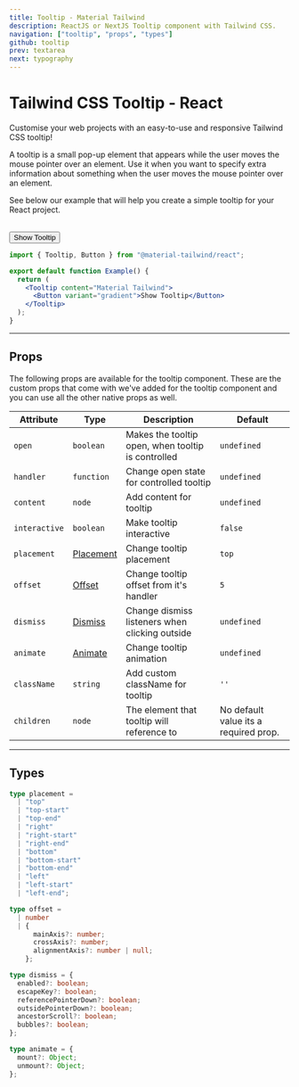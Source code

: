 ```yaml
---
title: Tooltip - Material Tailwind
description: ReactJS or NextJS Tooltip component with Tailwind CSS.
navigation: ["tooltip", "props", "types"]
github: tooltip
prev: textarea
next: typography
---
```


# Tailwind CSS Tooltip - React

Customise your web projects with an easy-to-use and responsive Tailwind CSS tooltip!

A tooltip is a small pop-up element that appears while the user moves the mouse pointer over an element. Use it when you want to specify extra information about something when the user moves the mouse pointer over an element.

See below our example that will help you create a simple tooltip for your React project.

<br />
<ComponentCard id="tooltip">
  <Tooltip content="Material Tailwind">
    <Button variant="gradient">Show Tooltip</Button>
  </Tooltip>
</ComponentCard>

```jsx showLineNumbers {1, 5-7}
import { Tooltip, Button } from "@material-tailwind/react";

export default function Example() {
  return (
    <Tooltip content="Material Tailwind">
      <Button variant="gradient">Show Tooltip</Button>
    </Tooltip>
  );
}
```

---

## Props

<span id="props" className="scroll-mt-48" />
The following props are available for the tooltip component. These are the custom
props that come with we've added for the tooltip component and you can use all the
other native props as well.

| Attribute     | Type                        | Description                                        | Default                               |
| ------------- | --------------------------- | -------------------------------------------------- | ------------------------------------- |
| `open`        | <Code small>boolean</Code>  | Makes the tooltip open, when tooltip is controlled | <Code small>undefined</Code>          |
| `handler`     | <Code small>function</Code> | Change open state for controlled tooltip           | <Code small>undefined</Code>          |
| `content`     | <Code small>node</Code>     | Add content for tooltip                            | <Code small>undefined</Code>          |
| `interactive` | <Code small>boolean</Code>  | Make tooltip interactive                           | <Code small>false</Code>              |
| `placement`   | [Placement](#types)         | Change tooltip placement                           | <Code small>top</Code>                |
| `offset`      | [Offset](#types)            | Change tooltip offset from it's handler            | <Code small>5</Code>                  |
| `dismiss`     | [Dismiss](#types)           | Change dismiss listeners when clicking outside     | <Code small>undefined</Code>          |
| `animate`     | [Animate](#types)           | Change tooltip animation                           | <Code small>undefined</Code>          |
| `className`   | <Code small>string</Code>   | Add custom className for tooltip                   | `''`                                  |
| `children`    | <Code small>node</Code>     | The element that tooltip will reference to         | No default value its a required prop. |

---

## Types

<span id="types" className="scroll-mt-48" />

```ts
type placement =
  | "top"
  | "top-start"
  | "top-end"
  | "right"
  | "right-start"
  | "right-end"
  | "bottom"
  | "bottom-start"
  | "bottom-end"
  | "left"
  | "left-start"
  | "left-end";
```

```ts
type offset =
  | number
  | {
      mainAxis?: number;
      crossAxis?: number;
      alignmentAxis?: number | null;
    };
```

```ts
type dismiss = {
  enabled?: boolean;
  escapeKey?: boolean;
  referencePointerDown?: boolean;
  outsidePointerDown?: boolean;
  ancestorScroll?: boolean;
  bubbles?: boolean;
};
```

```ts
type animate = {
  mount?: Object;
  unmount?: Object;
};
```
